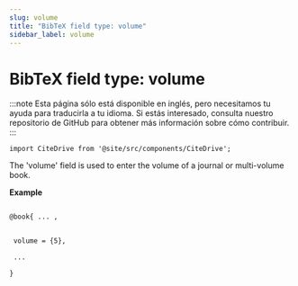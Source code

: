 ```yaml
---
slug: volume
title: "BibTeX field type: volume"
sidebar_label: volume
---
```


# BibTeX field type: volume

:::note
Esta página sólo está disponible en inglés, pero necesitamos tu ayuda para traducirla a tu idioma. Si estás interesado, consulta nuestro repositorio de GitHub para obtener más información sobre cómo contribuir.
:::

```mdx-code-block
import CiteDrive from '@site/src/components/CiteDrive';
```
<CiteDrive /> 

The 'volume' field is used to enter the volume of a journal or multi-volume book.


**Example**

```tex

@book{ ... ,


 volume = {5},

 ...

}
```
